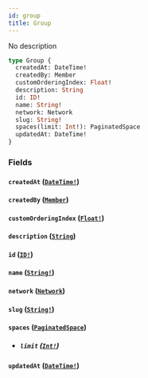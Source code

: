 ```yaml
---
id: group
title: Group
---
```


No description

```graphql
type Group {
  createdAt: DateTime!
  createdBy: Member
  customOrderingIndex: Float!
  description: String
  id: ID!
  name: String!
  network: Network
  slug: String!
  spaces(limit: Int!): PaginatedSpace
  updatedAt: DateTime!
}
```

### Fields

#### `createdAt` ([`DateTime!`](/docs/graphql/scalars/date-time))

#### `createdBy` ([`Member`](/docs/graphql/objects/member))

#### `customOrderingIndex` ([`Float!`](/docs/graphql/scalars/float))

#### `description` ([`String`](/docs/graphql/scalars/string))

#### `id` ([`ID!`](/docs/graphql/scalars/id))

#### `name` ([`String!`](/docs/graphql/scalars/string))

#### `network` ([`Network`](/docs/graphql/objects/network))

#### `slug` ([`String!`](/docs/graphql/scalars/string))

#### `spaces` ([`PaginatedSpace`](/docs/graphql/objects/paginated-space))

- ##### `limit` ([`Int!`](/docs/graphql/scalars/int))

#### `updatedAt` ([`DateTime!`](/docs/graphql/scalars/date-time))
